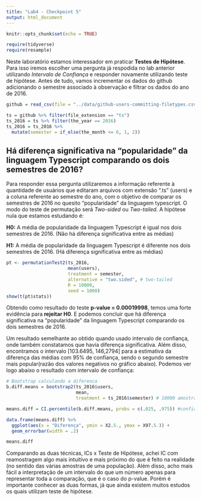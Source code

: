 ```yaml
---
title: "Lab4 - Checkpoint 5"
output: html_document
---
```


```r
knitr::opts_chunk$set(echo = TRUE)
```

```r
require(tidyverse)
require(resample)
```
  Neste laboratório estamos interessador em praticar **Testes de Hipótese**. Para isso iremos escolher uma pergunta já respodida no lab anterior utilizando _Intervalo de Confiança_ e responder novamente utilizando teste de hipótese.
  Antes de tudo, vamos incrementar os dados do github adicionando o semestre associado à observação e filtrar os dados do ano de 2016.

```r
github = read_csv(file = "../data/github-users-committing-filetypes.csv")

ts = github %>% filter(file_extension == "ts")
ts_2016 = ts %>% filter(the_year == 2016)
ts_2016 = ts_2016 %>% 
  mutate(semester = if_else(the_month <= 6, 1, 2))

```

## Há diferença significativa na "popularidade" da linguagem Typescript comparando os dois semestres de 2016?

  Para responder essa pergunta utilizaremos a informação referente à quantidade de usuários que editaram arquivos com extensão ".ts" (users) e a coluna referente ao semestre do ano, com o objetivo de comparar os semestres de 2016 no quesito "popularidade" da linguagem typescript.
  O modo do teste de permutação será _Two-sided_ ou _Two-tailed_.
  A hipótese nula que estamos estudando é:
  
  **H0:** A média de popularidade da linguagem Typescript é igual nos dois semestres de 2016. (Não há diferença significativa entre as médias)
  
  **H1:** A média de popularidade da linguagem Typescript é diferente nos dois semestres de 2016. (Há diferença significativa entre as médias)
  

```r
pt <- permutationTest2(ts_2016, 
                       mean(users), 
                       treatment = semester, 
                       alternative = "two.sided", # two-tailed
                       R = 10000, 
                       seed = 1000)
show(t(pt$stats))
```

  Obtendo como resultado do teste **p-value = 0.00019998**, temos uma forte evidência para **rejeitar H0**. E podemos concluir que há diferença significativa na "popularidade" da linguagem Typescript comparando os dois semestres de 2016.
  
  Um resultado semelhante ao obtido quando usado intervalo de confiança, onde também constatamos que havia diferença significativa. Além disso, encontramos o intervalo [103.6495, 146,2794] para a estimativa da diferença das médias com 95% de confiança, sendo o segundo semestre mais popular(razão dos valores negativos no gráfico abaixo). Podemos ver logo abaixo o resultado com intervalo de confiança:
  
```r
# Bootstrap calculando a diferenca
b.diff.means = bootstrap2(ts_2016$users, 
                          mean,
                          treatment = ts_2016$semester) # 10000 amostragens por padrão

means.diff = CI.percentile(b.diff.means, probs = c(.025, .975)) #confianca de 95%

data.frame(means.diff) %>% 
  ggplot(aes(x = "Diferença", ymin = X2.5., ymax = X97.5.)) + 
  geom_errorbar(width = .2)  
```

```r
means.diff
```

  Comparando as duas técnicas, ICs x Teste de Hipótese, achei IC com reamostragem algo mais intuitivo e mais próximo do que é feito na realidade (no sentido das várias amostras de uma população). Além disso, acho mais fácil a interpretação de um intervalo do que um número apenas para representar toda a comparação, que é o caso do p-value.
  Porém é importante conhecer as duas formas, já que ainda existem muitos estudos os quais utilizam teste de hipótese.